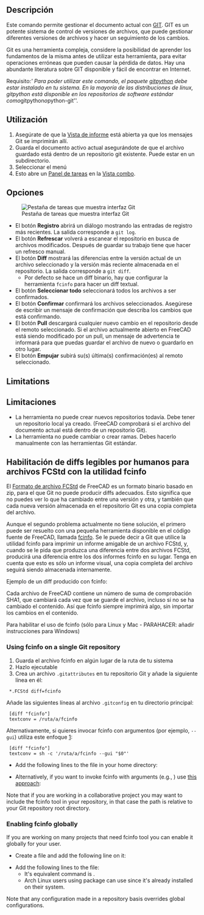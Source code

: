 <languages/>

{{GuiCommand/es
|Name=WebTools Git‏‎
|Name/es=HerramientasWeb Git
|MenuLocation=HerramientasWeb → Git
|Workbenches=[[WebTools_Workbench/es|HerramientasWeb]]
|Version=0.17
}}

{{VeryImportantMessage|A partir de FreeCAD v0.17, esta herramienta ha sido eliminada del Ambiente de trabajos Arquitectura y ahora forma parte del [[WebTools_Workbench/es|Ambiente de trabajos HerramientasWeb]] externo que puedes instalar a través del menú Herramientas → [[Image:AddonManager.svg|24px]] [[Std_AddonMgr/es|Administrador de complementos]].
}}

<span id="Description"></span>
==Descripción==

Este comando permite gestionar el documento actual con [https://es.wikipedia.org/wiki/Git GIT]. GIT es un potente sistema de control de versiones de archivos, que puede gestionar diferentes versiones de archivos y hacer un seguimiento de los cambios.

Git es una herramienta compleja, considere la posibilidad de aprender los fundamentos de la misma antes de utilizar esta herramienta, para evitar operaciones erróneas que pueden causar la pérdida de datos. Hay una abundante literatura sobre GIT disponible y fácil de encontrar en Internet.

Requisito:''' Para poder utilizar este comando, el paquete [https://github.com/gitpython-developers/GitPython gitpython] debe estar instalado en tu sistema. En la mayoría de las distribuciones de linux, gitpython está disponible en los repositorios de software estándar como ''gitpython'' o ''python-git''.

<span id="Usage"></span>
==Utilización==

# Asegúrate de que la [[Report_view/es|Vista de informe]] está abierta ya que los mensajes Git se imprimirán allí.
# Guarda el documento activo actual asegurándote de que el archivo guardado está dentro de un repositorio git existente. Puede estar en un subdirectorio.
# Seleccionar el menú {{MenuCommand|HerramientasWeb → [[Image:WebTools_Git.svg|16px]] [[WebTools_Git/es|Git]]}}
# Esto abre un [[Task_panel/es|Panel de tareas]] en la [[Combo_view/es|Vista combo]].

<span id="Options"></span>
==Opciones==

[[Image:Arch Git panel.jpg|thumb|Pestaña de tareas que muestra interfaz Git]]

* El botón '''Registro''' abrirá un diálogo mostrando las entradas de registro más recientes. La salida corresponde a <code>git log</code>.
* El botón '''Refrescar''' volverá a escanear el repositorio en busca de archivos modificados. Después de guardar su trabajo tiene que hacer un refresco manual.
* El botón '''Diff''' mostrará las diferencias entre la versión actual de un archivo seleccionado y la versión más reciente almacenada en el repositorio. La salida corresponde a <code>git diff</code>.
** Por defecto se hace un diff binario, hay que configurar la herramienta <code>fcinfo</code> para hacer un diff textual.
* El botón '''Seleccionar todo''' seleccionará todos los archivos a ser confirmados.
* El botón '''Confirmar''' confirmará los archivos seleccionados. Asegúrese de escribir un mensaje de confirmación que describa los cambios que está confirmando.
* El botón '''Pull''' descargará cualquier nuevo cambio en el repositorio desde el remoto seleccionado. Si el archivo actualmente abierto en FreeCAD está siendo modificado por un pull, un mensaje de advertencia te informará para que puedas guardar el archivo de nuevo o guardarlo en otro lugar.
* El botón '''Empujar''' subirá su(s) última(s) confirmación(es) al remoto seleccionado.

==Limitations==

<div class="mw-translate-fuzzy">
==Limitaciones==
* La herramienta no puede crear nuevos repositorios todavía. Debe tener un repositorio local ya creado. (FreeCAD comprobará si el archivo del documento actual está dentro de un repositorio Git).
* La herramienta no puede cambiar o crear ramas. Debes hacerlo manualmente con las herramientas Git estándar.
</div>

<span id="Enabling_human-readable_diffs_for_FCStd_files_with_the_fcinfo_utility"></span>
==Habilitación de diffs legibles por humanos para archivos FCStd con la utilidad fcinfo==

El [[File_Format_FCStd/es|Formato de archivo FCStd]] de FreeCAD es un formato binario basado en zip, para el que Git no puede producir diffs adecuados. Esto significa que no puedes ver lo que ha cambiado entre una versión y otra, y también que cada nueva versión almacenada en el repositorio Git es una copia completa del archivo.

Aunque el segundo problema actualmente no tiene solución, el primero puede ser resuelto con una pequeña herramienta disponible en el código fuente de FreeCAD, llamada [https://github.com/FreeCAD/FreeCAD/blob/master/src/Tools/fcinfo fcinfo].  Se le puede decir a Git que utilice la utilidad fcinfo para imprimir un informe amigable de un archivo FCStd, y, cuando se le pida que produzca una diferencia entre dos archivos FCStd, producirá una diferencia entre los dos informes fcinfo en su lugar. Tenga en cuenta que esto es sólo un informe visual, una copia completa del archivo seguirá siendo almacenada internamente.

Ejemplo de un diff producido con fcinfo:

{{Code|code=
diff --git a/testhouse.FcStd b/testhouse.FcStd
index 08077b6..985b1d8 100644
--- a/testhouse.FcStd
+++ b/testhouse.FcStd
@@ -1,26 +1,25 @@
-Document: /tmp/43un09_testhouse.FcStd (442K)
-   SHA1: 67c1985a45d93cba57d5bf44490897aba460100d
+Document: /tmp/zfXoDd_testhouse.FcStd (370K)
+   SHA1: db1cb5fca18af7bfdca849028f40550df4d845cb
    Comment : This is a test house to showcase FreeCAD's BIM worflow and IFC export capabilities
    Company : uncreated.net
    CreatedBy : Yorik van Havre
    CreationDate : Fri May  9 12:05:54 2014 
    FileVersion : 1
    Id : 
-   Label : testhouse
-   LastModifiedBy : Yorik van Havre
-   LastModifiedDate : 2016-06-28T17:05:57-03:00
+   Label : testhouse2
+   LastModifiedBy : Yorik van Havre
+   LastModifiedDate : Sat Sep 13 20:46:36 2014
+
    License : CC-BY 3.0
    LicenseURL : http://creativecommons.org/licenses/by/3.0/
-   ProgramVersion : 0.17R7800 (Git)
-   TipName : 
+   ProgramVersion : 0.15R3989 (Git)
    Uid : 67e62d8a-6674-4358-92fe-615443be887a
-   Objects: (231)
+   Objects: (221)
        Annotation : Drawing::FeatureViewAnnotation
        Annotation001 : Drawing::FeatureViewAnnotation
        Annotation002 : Drawing::FeatureViewAnnotation
        Annotation003 : Drawing::FeatureViewAnnotation
-       Annotation004 : Drawing::FeatureViewAnnotation
-       Annotation005 : Drawing::FeatureViewAnnotation
        Array : Part::FeaturePython (9K)
        Box : Part::Box (2K)
        Building : App::DocumentObjectGroupPython
@@ -110,7 +109,7 @@ Document: /tmp/43un09_testhouse.FcStd (442K)
        Floor : App::DocumentObjectGroupPython
        Floor001 : App::DocumentObjectGroupPython
        Floor002 : App::DocumentObjectGroupPython
-       Frame : Part::FeaturePython (89K)
}}

Cada archivo de FreeCAD contiene un número de suma de comprobación SHA1, que cambiará cada vez que se guarde el archivo, incluso si no se ha cambiado el contenido. Así que fcinfo siempre imprimirá algo, sin importar los cambios en el contenido.

Para habilitar el uso de fcinfo (sólo para Linux y Mac - PARAHACER: añadir instrucciones para Windows)

=== Using fcinfo on a single Git repository ===

<div class="mw-translate-fuzzy">
# Guarda el archivo fcinfo en algún lugar de la ruta de tu sistema
# Hazlo ejecutable
# Crea un archivo <code>.gitattributes</code> en tu repositorio Git y añade la siguiente línea en él:
  *.FCStd diff=fcinfo
Añade las siguientes líneas al archivo <code>.gitconfig</code> en tu directorio principal:
  [diff "fcinfo"]
  textconv = /ruta/a/fcinfo
Alternativamente, si quieres invocar fcinfo con argumentos (por ejemplo, <code>--gui</code>) utiliza este enfoque [https://stackoverflow.com/questions/55601430/how-to-pass-a-filename-argument-gitconfig-diff-textconv]:
  [diff "fcinfo"]
  textconv = sh -c '/ruta/a/fcinfo --gui "$0"'
</div>

: {{Code|lang=text|code=
*.FCStd diff=fcinfo
}}

* Add the following lines to the {{Incode|.gitconfig}} file in your home directory:

: {{Code|lang=text|code=
[diff "fcinfo"]
textconv = /path/to/fcinfo
}}

* Alternatively, if you want to invoke fcinfo with arguments (e.g., {{Incode|--gui}}) use [https://stackoverflow.com/questions/55601430/how-to-pass-a-filename-argument-gitconfig-diff-textconv this approach]:

: {{Code|lang=text|code=
[diff "fcinfo"]
textconv = sh -c '/path/to/fcinfo --gui "$0"'XD
}}

Note that if you are working in a collaborative project you may want to include the fcinfo tool in your repository, in that case the path is relative to your Git repository root directory.

=== Enabling fcinfo globally ===

If you are working on many projects that need fcinfo tool you can enable it globally for your user.
* Create a {{Incode|$HOME/.config/git/attributes}} file and add the following line on it:

: {{Code|lang=text|code=
*.FCStd diff=fcinfo
}}

* Add the following lines to the {{Incode|$HOME/.config/git/config}} file:
** It's equivalent command is {{Incode|git config --global diff.fcinfo.textconv "/path/to/fcinfo"}}.
** Arch Linux users using {{Incode|freecad}} package can use {{Incode|textconv = fcinfo}} since it's already installed on their system.

: {{Code|lang=text|code=
[diff "fcinfo"]
textconv = /path/to/fcinfo
}}

Note that any configuration made in a repository basis overrides global configurations.